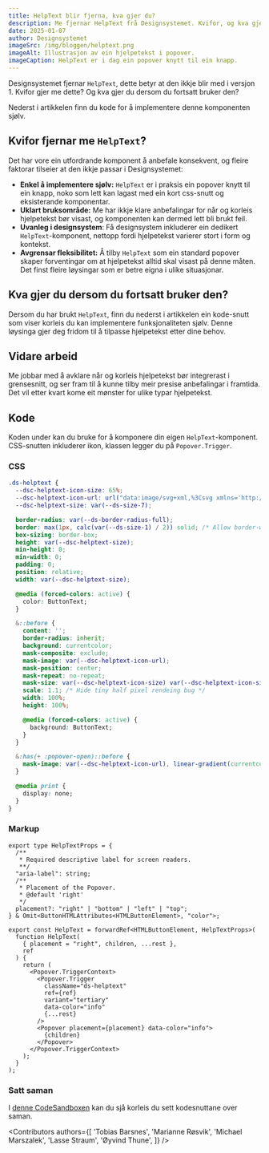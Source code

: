 ```yaml
---
title: HelpText blir fjerna, kva gjer du?
description: Me fjernar HelpText frå Designsystemet. Kvifor, og kva gjer du om du fortsatt vil bruke den?
date: 2025-01-07
author: Designsystemet
imageSrc: /img/bloggen/helptext.png
imageAlt: Illustrasjon av ein hjelpetekst i popover.
imageCaption: HelpText er i dag ein popover knytt til ein knapp.
---
```


Designsystemet fjernar `HelpText`, dette betyr at den ikkje blir med i versjon 1.
Kvifor gjer me dette? Og kva gjer du dersom du fortsatt bruker den?

Nederst i artikkelen finn du kode for å implementere denne komponenten sjølv.

## Kvifor fjernar me `HelpText`?

Det har vore ein utfordrande komponent å anbefale konsekvent, og fleire faktorar tilseier at den ikkje passar i Designsystemet:

- **Enkel å implementere sjølv:** `HelpText` er i praksis ein popover knytt til ein knapp, noko som lett kan lagast med ein kort css-snutt og eksisterande komponentar.
- **Uklart bruksområde:** Me har ikkje klare anbefalingar for når og korleis hjelpetekst bør visast, og komponenten kan dermed lett bli brukt feil.
- **Uvanleg i designsystem**: Få designsystem inkluderer ein dedikert `HelpText`-komponent, nettopp fordi hjelpetekst varierer stort i form og kontekst.
- **Avgrensar fleksibilitet:** Å tilby `HelpText` som ein standard popover skaper forventingar om at hjelpetekst alltid skal visast på denne måten. Det finst fleire løysingar som er betre eigna i ulike situasjonar.

## Kva gjer du dersom du fortsatt bruker den?

Dersom du har brukt `HelpText`, finn du nederst i artikkelen ein kode-snutt som viser korleis du kan implementere funksjonaliteten sjølv.
Denne løysinga gjer deg fridom til å tilpasse hjelpetekst etter dine behov.

## Vidare arbeid

Me jobbar med å avklare når og korleis hjelpetekst bør integrerast i grensesnitt, og ser fram til å kunne tilby meir presise anbefalingar i framtida.
Det vil etter kvart kome eit mønster for ulike typar hjelpetekst.

## Kode

Koden under kan du bruke for å komponere din eigen `HelpText`-komponent.
CSS-snutten inkluderer ikon, klassen legger du på `Popover.Trigger`.

### CSS

```css
.ds-helptext {
  --dsc-helptext-icon-size: 65%;
  --dsc-helptext-icon-url: url("data:image/svg+xml,%3Csvg xmlns='http://www.w3.org/2000/svg' fill='none' viewBox='0 0 8 14'%3E%3Cpath fill='%23000' fill-rule='evenodd' d='M4 11a1.5 1.5 0 1 1 0 3 1.5 1.5 0 0 1 0-3ZM4 0c2.2 0 4 1.66 4 3.7 0 .98-.42 1.9-1.17 2.6l-.6.54-.29.29c-.48.46-.87.93-.94 1.41V9.5H3v-.81c0-1.26.84-2.22 1.68-3L5.42 5C5.8 4.65 6 4.2 6 3.7 6 2.66 5.1 1.83 4 1.83c-1.06 0-1.92.75-2 1.7v.15H0C0 1.66 1.8 0 4 0Z' clip-rule='evenodd'/%3E%3C/svg%3E");
  --dsc-helptext-size: var(--ds-size-7);

  border-radius: var(--ds-border-radius-full);
  border: max(1px, calc(var(--ds-size-1) / 2)) solid; /* Allow border-width to grow with font-size */
  box-sizing: border-box;
  height: var(--dsc-helptext-size);
  min-height: 0;
  min-width: 0;
  padding: 0;
  position: relative;
  width: var(--dsc-helptext-size);

  @media (forced-colors: active) {
    color: ButtonText;
  }

  &::before {
    content: '';
    border-radius: inherit;
    background: currentcolor;
    mask-composite: exclude;
    mask-image: var(--dsc-helptext-icon-url);
    mask-position: center;
    mask-repeat: no-repeat;
    mask-size: var(--dsc-helptext-icon-size) var(--dsc-helptext-icon-size), cover;
    scale: 1.1; /* Hide tiny half pixel rendeing bug */
    width: 100%;
    height: 100%;

    @media (forced-colors: active) {
      background: ButtonText;
    }
  }

  &:has(+ :popover-open)::before {
    mask-image: var(--dsc-helptext-icon-url), linear-gradient(currentcolor, currentcolor); /* Cut icon out of currentcolor surface */
  }

  @media print {
    display: none;
  }
}
```

### Markup

```tsx
export type HelpTextProps = {
  /**
   * Required descriptive label for screen readers.
   **/
  "aria-label": string;
  /**
   * Placement of the Popover.
   * @default 'right'
   */
  placement?: "right" | "bottom" | "left" | "top";
} & Omit<ButtonHTMLAttributes<HTMLButtonElement>, "color">;

export const HelpText = forwardRef<HTMLButtonElement, HelpTextProps>(
  function HelpText(
    { placement = "right", children, ...rest },
    ref
  ) {
    return (
      <Popover.TriggerContext>
        <Popover.Trigger
          className="ds-helptext"
          ref={ref}
          variant="tertiary"
          data-color="info"
          {...rest}
        />
        <Popover placement={placement} data-color="info">
          {children}
        </Popover>
      </Popover.TriggerContext>
    );
  }
);
```

### Satt saman

I [denne CodeSandboxen](https://codesandbox.io/p/sandbox/own-helptext-example-xrzkvw) kan du sjå korleis du sett kodesnuttane over saman.

<Contributors
  authors={[
    'Tobias Barsnes',
    'Marianne Røsvik',
    'Michael Marszalek',
    'Lasse Straum',
    'Øyvind Thune',
  ]}
/>

